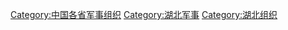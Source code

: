 [[Category:中国各省军事组织|Category:中国各省军事组织]]
[[Category:湖北军事|Category:湖北军事]]
[[Category:湖北组织|Category:湖北组织]]